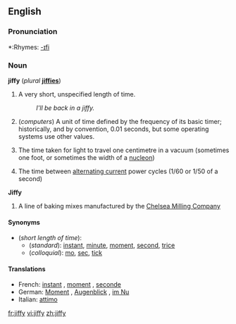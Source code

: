 ==English==

===Pronunciation===
*:Rhymes: [[Rhymes:English:-ɪfi|-ɪfi]]

===Noun===
'''jiffy''' (''plural'' '''[[jiffies]]''')

# {{colloquial}} A very short, unspecified length of time.
#:''I'll be back in a jiffy.''
# (''computers'') A unit of time defined by the frequency of its basic timer; historically, and by convention, 0.01 seconds, but some operating systems use other values.
# {{physics}} The time taken for light to travel one centimetre in a vacuum (sometimes one foot, or sometimes the width of a [[nucleon]])
# {{electronics}} The time between [[alternating current]] power cycles (1/60 or 1/50 of a second)

'''Jiffy'''

# A line of baking mixes manufactured by the [http://www.jiffymix.com Chelsea Milling Company]

====Synonyms====
*(''short length of time''):
**(''standard''): [[instant]], [[minute]], [[moment]], [[second]], [[trice]]
**(''colloquial''): [[mo]], [[sec]], [[tick]]

====Translations====

{{trans-top|short length of time}}
*French: [[instant#French|instant]] {{m}}, [[moment#French|moment]] {{m}}, [[seconde#French|seconde]] {{f}}
*German: [[Moment]] {{m}}, [[Augenblick]] {{m}}, [[im Nu]] {{m}}
*Italian: [[attimo]] {{m}}
{{trans-mid}}
{{trans-bottom}}

{{trans-top|in computing}}
{{trans-mid}}
{{trans-bottom}}

[[fr:jiffy]]
[[vi:jiffy]]
[[zh:jiffy]]